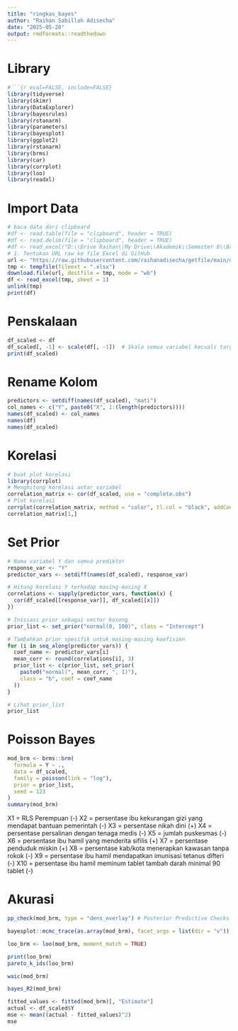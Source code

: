 ---
title: "ringkas_bayes"
author: "Raihan Sabillah Adisecha"
date: "2025-05-20"
output: rmdformats::readthedown
---

# Library

```{r}
#```{r eval=FALSE, include=FALSE}
library(tidyverse)
library(skimr)
library(DataExplorer)
library(bayesrules)
library(rstanarm)
library(parameters)
library(bayesplot)
library(ggplot2)
library(rstanarm)
library(brms)
library(car)
library(corrplot)
library(loo)
library(readxl)
```

# Import Data

```{r}
# baca data dari clipboard
#df <- read.table(file = "clipboard", header = TRUE)
#df <- read.delim(file = "clipboard", header = TRUE)
#df <- read_excel("D:\\Drive Raihan\\My Drive\\Akademik\\Semester 6\\Bayes\\Bayes Proyek\\data.xlsx", sheet = "Sheet1") # Ganti dengan nama file dan sheet yang sesuai
# 1. Tentukan URL raw ke file Excel di GitHub
url <- "https://raw.githubusercontent.com/raihanadisecha/getfile/main/data_bayes.xlsx"
tmp <- tempfile(fileext = ".xlsx")
download.file(url, destfile = tmp, mode = "wb")
df <- read_excel(tmp, sheet = 1)
unlink(tmp)
print(df)
```

# Penskalaan

```{r}
df_scaled <- df
df_scaled[, -1] <- scale(df[, -1])  # Skala semua variabel kecuali target
print(df_scaled)
```

# Rename Kolom

```{r}
predictors <- setdiff(names(df_scaled), "mati")
col_names <- c("Y", paste0("X", 1:(length(predictors))))
names(df_scaled) <- col_names
names(df)
names(df_scaled)
```

# Korelasi

```{r}
# buat plot korelasi
library(corrplot)
# Menghitung korelasi antar variabel
correlation_matrix <- cor(df_scaled, use = "complete.obs")
# Plot korelasi
corrplot(correlation_matrix, method = "color", tl.col = "black", addCoef.col = "white")
correlation_matrix[1,]
```

# Set Prior

```{r}
# Nama variabel Y dan semua prediktor
response_var <- "Y"
predictor_vars <- setdiff(names(df_scaled), response_var)

# Hitung korelasi Y terhadap masing-masing X
correlations <- sapply(predictor_vars, function(x) {
  cor(df_scaled[[response_var]], df_scaled[[x]])
})

# Inisiasi prior sebagai vector kosong
prior_list <- set_prior("normal(0, 100)", class = "Intercept")

# Tambahkan prior spesifik untuk masing-masing koefisien
for (i in seq_along(predictor_vars)) {
  coef_name <- predictor_vars[i]
  mean_corr <- round(correlations[i], 3)
  prior_list <- c(prior_list, set_prior(
    paste0("normal(", mean_corr, ", 1)"),
    class = "b", coef = coef_name
  ))
}

# Lihat prior_list
prior_list
```

# Poisson Bayes

```{r}
mod_brm <- brms::brm(
  formula = Y ~ .,
  data = df_scaled,
  family = poisson(link = "log"),
  prior = prior_list,
  seed = 123
)
summary(mod_brm)
```

X1 = RLS Perempuan (-)
X2 = persentase ibu kekurangan gizi yang mendapat bantuan pemerintah (-)
X3 = persentase nikah dini (+)
X4 = persentase persalinan dengan tenaga medis (-)
X5 = jumlah puskesmas (-)
X6 = persentase ibu hamil yang menderita sifilis (+)
X7 = persentase penduduk miskin (+)
X8 = persentase kab/kota menerapkan kawasan tanpa rokok (-)
X9 = persentase ibu hamil mendapatkan imunisasi tetanus difteri (-)
X10 = persentase ibu hamil meminum tablet tambah darah minimal 90 tablet (-)

# Akurasi

```{r}
pp_check(mod_brm, type = "dens_overlay") # Posterior Predictive Checks (PPC), Mengevaluasi apakah model dapat mereproduksi karakteristik data aktual
```

```{r}
bayesplot::mcmc_trace(as.array(mod_brm), facet_args = list(dir = "v"))
```

```{r}
loo_brm <- loo(mod_brm, moment_match = TRUE)

print(loo_brm)
pareto_k_ids(loo_brm)
```

```{r}
waic(mod_brm)
```

```{r}
bayes_R2(mod_brm)
```

```{r}
fitted_values <- fitted(mod_brm)[, "Estimate"]
actual <- df_scaled$Y
mse <- mean((actual - fitted_values)^2)
mse
```

